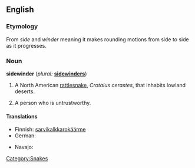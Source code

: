 {{wikipedia}}
==English==

===Etymology===
From ''side'' and ''winder'' meaning it makes rounding motions from side to side as it progresses.

===Noun===
'''sidewinder''' (''plural:'' '''[[sidewinders]]''')

# A North American [[rattlesnake]], ''Crotalus cerastes'', that inhabits lowland deserts.
# {{slang}} A person who is untrustworthy.

====Translations====
{{trans-top|Crotalus cerastes}}
* Finnish: [[sarvikalkkarokäärme]]
* German: {{t-|de|Seitenwinder-Klapperschlange|f}}
{{trans-mid}}
* Navajo: {{tø|nv|tłʼiish bichóhí}}
{{trans-bottom}}

[[Category:Snakes]]